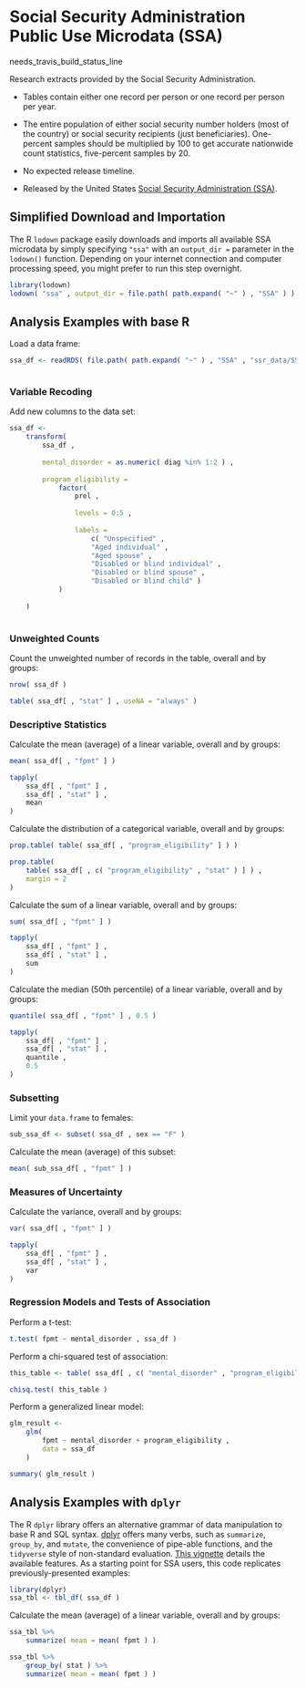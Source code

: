 # Social Security Administration Public Use Microdata (SSA) {-}

needs_travis_build_status_line

Research extracts provided by the Social Security Administration.

* Tables contain either one record per person or one record per person per year.

* The entire population of either social security number holders (most of the country) or social security recipients (just beneficiaries). One-percent samples should be multiplied by 100 to get accurate nationwide count statistics, five-percent samples by 20.

* No expected release timeline.

* Released by the United States [Social Security Administration (SSA)](http://www.ssa.gov/).

## Simplified Download and Importation {-}

The R `lodown` package easily downloads and imports all available SSA microdata by simply specifying `"ssa"` with an `output_dir =` parameter in the `lodown()` function. Depending on your internet connection and computer processing speed, you might prefer to run this step overnight.

```r
library(lodown)
lodown( "ssa" , output_dir = file.path( path.expand( "~" ) , "SSA" ) )
```

## Analysis Examples with base R \ {-}

Load a data frame:

```r
ssa_df <- readRDS( file.path( path.expand( "~" ) , "SSA" , "ssr_data/SSIPUF.rds" ) )
```

```r

```

### Variable Recoding {-}

Add new columns to the data set:
```r
ssa_df <- 
	transform( 
		ssa_df , 
		
		mental_disorder = as.numeric( diag %in% 1:2 ) ,
		
		program_eligibility =
			factor( 
				prel , 
				
				levels = 0:5 , 
				
				labels =
					c( "Unspecified" ,
					"Aged individual" ,
					"Aged spouse" ,
					"Disabled or blind individual" ,
					"Disabled or blind spouse" ,
					"Disabled or blind child" )
			)
			
	)
	
```

### Unweighted Counts {-}

Count the unweighted number of records in the table, overall and by groups:
```r
nrow( ssa_df )

table( ssa_df[ , "stat" ] , useNA = "always" )
```

### Descriptive Statistics {-}

Calculate the mean (average) of a linear variable, overall and by groups:
```r
mean( ssa_df[ , "fpmt" ] )

tapply(
	ssa_df[ , "fpmt" ] ,
	ssa_df[ , "stat" ] ,
	mean 
)
```

Calculate the distribution of a categorical variable, overall and by groups:
```r
prop.table( table( ssa_df[ , "program_eligibility" ] ) )

prop.table(
	table( ssa_df[ , c( "program_eligibility" , "stat" ) ] ) ,
	margin = 2
)
```

Calculate the sum of a linear variable, overall and by groups:
```r
sum( ssa_df[ , "fpmt" ] )

tapply(
	ssa_df[ , "fpmt" ] ,
	ssa_df[ , "stat" ] ,
	sum 
)
```

Calculate the median (50th percentile) of a linear variable, overall and by groups:
```r
quantile( ssa_df[ , "fpmt" ] , 0.5 )

tapply(
	ssa_df[ , "fpmt" ] ,
	ssa_df[ , "stat" ] ,
	quantile ,
	0.5 
)
```

### Subsetting {-}

Limit your `data.frame` to females:
```r
sub_ssa_df <- subset( ssa_df , sex == "F" )
```
Calculate the mean (average) of this subset:
```r
mean( sub_ssa_df[ , "fpmt" ] )
```

### Measures of Uncertainty {-}

Calculate the variance, overall and by groups:
```r
var( ssa_df[ , "fpmt" ] )

tapply(
	ssa_df[ , "fpmt" ] ,
	ssa_df[ , "stat" ] ,
	var 
)
```

### Regression Models and Tests of Association {-}

Perform a t-test:
```r
t.test( fpmt ~ mental_disorder , ssa_df )
```

Perform a chi-squared test of association:
```r
this_table <- table( ssa_df[ , c( "mental_disorder" , "program_eligibility" ) ] )

chisq.test( this_table )
```

Perform a generalized linear model:
```r
glm_result <- 
	glm( 
		fpmt ~ mental_disorder + program_eligibility , 
		data = ssa_df
	)

summary( glm_result )
```

## Analysis Examples with `dplyr` \ {-}

The R `dplyr` library offers an alternative grammar of data manipulation to base R and SQL syntax. [dplyr](https://github.com/tidyverse/dplyr/) offers many verbs, such as `summarize`, `group_by`, and `mutate`, the convenience of pipe-able functions, and the `tidyverse` style of non-standard evaluation. [This vignette](https://cran.r-project.org/web/packages/dplyr/vignettes/dplyr.html) details the available features. As a starting point for SSA users, this code replicates previously-presented examples:

```r
library(dplyr)
ssa_tbl <- tbl_df( ssa_df )
```
Calculate the mean (average) of a linear variable, overall and by groups:
```r
ssa_tbl %>%
	summarize( mean = mean( fpmt ) )

ssa_tbl %>%
	group_by( stat ) %>%
	summarize( mean = mean( fpmt ) )
```


